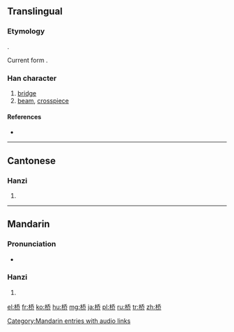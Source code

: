 {{also|橋}}
==Translingual==
{{zh-forms|桥|[[橋]]}}

===Etymology===
{{Han simp|橋|f=喬|t=乔}}.

Current form {{Han compound|木|乔}}.

===Han character===
{{Han char|rn=75|rad=木|as=06|sn=10|four=|canj=木竹大中 (DHKL)}}

# [[bridge]]
# [[beam]], [[crosspiece]]

====References====
* {{Han ref|kx=0526.211|hdz=21200.040|uh=6865|ud=26725}}

----

==Cantonese==

===Hanzi===
{{yue-hanzi|jyut=|y=kiu4|tra=橋}}

# {{defn|lang=yue|sort=木06}}

----

==Mandarin==

===Pronunciation===
* {{audio|zh-qiáo.ogg|audio}}

===Hanzi===
{{cmn-hanzi|tra=橋|pin=[[qiáo]] ([[qiao2]])|wg=ch'iao<sup>2</sup>}}

# {{defn|lang=cmn|sort=木06}}

[[Category:Mandarin entries with audio links]]

[[el:桥]]
[[fr:桥]]
[[ko:桥]]
[[hu:桥]]
[[mg:桥]]
[[ja:桥]]
[[pl:桥]]
[[ru:桥]]
[[tr:桥]]
[[zh:桥]]